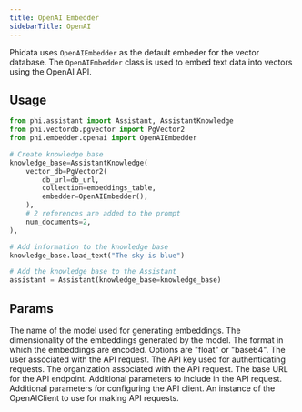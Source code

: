 ```yaml
---
title: OpenAI Embedder
sidebarTitle: OpenAI
---
```


Phidata uses `OpenAIEmbedder` as the default embeder for the vector database. The `OpenAIEmbedder` class is used to embed text data into vectors using the OpenAI API.

## Usage

```python
from phi.assistant import Assistant, AssistantKnowledge
from phi.vectordb.pgvector import PgVector2
from phi.embedder.openai import OpenAIEmbedder

# Create knowledge base
knowledge_base=AssistantKnowledge(
    vector_db=PgVector2(
        db_url=db_url,
        collection=embeddings_table,
        embedder=OpenAIEmbedder(),
    ),
    # 2 references are added to the prompt
    num_documents=2,
),

# Add information to the knowledge base
knowledge_base.load_text("The sky is blue")

# Add the knowledge base to the Assistant
assistant = Assistant(knowledge_base=knowledge_base)
```

## Params

<ResponseField name="model" type="str" default="text-embedding-ada-002">
  The name of the model used for generating embeddings.
</ResponseField>
<ResponseField name="dimensions" type="int" default="1536">
  The dimensionality of the embeddings generated by the model.
</ResponseField>
<ResponseField
  name="encoding_format"
  type="Literal['float', 'base64']"
  default="float"
>
  The format in which the embeddings are encoded. Options are "float" or
  "base64".
</ResponseField>
<ResponseField name="user" type="str">
  The user associated with the API request.
</ResponseField>
<ResponseField name="api_key" type="str">
  The API key used for authenticating requests.
</ResponseField>
<ResponseField name="organization" type="str">
  The organization associated with the API request.
</ResponseField>
<ResponseField name="base_url" type="str">
  The base URL for the API endpoint.
</ResponseField>
<ResponseField name="request_params" type="Optional[Dict[str, Any]]">
  Additional parameters to include in the API request.
</ResponseField>
<ResponseField name="client_params" type="Optional[Dict[str, Any]]">
  Additional parameters for configuring the API client.
</ResponseField>
<ResponseField name="openai_client" type="Optional[OpenAIClient]">
  An instance of the OpenAIClient to use for making API requests.
</ResponseField>
